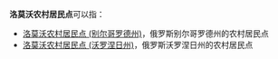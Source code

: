 '''洛莫沃农村居民点'''可以指：
* [[洛莫沃农村居民点_(别尔哥罗德州)|洛莫沃农村居民点 (别尔哥罗德州)]]，俄罗斯别尔哥罗德州的农村居民点
* [[洛莫沃农村居民点_(沃罗涅日州)|洛莫沃农村居民点 (沃罗涅日州)]]，俄罗斯沃罗涅日州的农村居民点

{{disambig|cat=俄语译名消歧义}}
